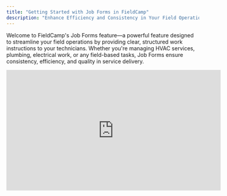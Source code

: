 ```yaml
---
title: "Getting Started with Job Forms in FieldCamp"
description: "Enhance Efficiency and Consistency in Your Field Operations with Customizable Job Forms for Every Task"
---
```


Welcome to FieldCamp's Job Forms feature—a powerful feature designed to streamline your field operations by providing clear, structured work instructions to your technicians. Whether you're managing HVAC services, plumbing, electrical work, or any field-based tasks, Job Forms ensure consistency, efficiency, and quality in service delivery.

<iframe width="560" height="315" src="https://www.youtube.com/embed/hm_yRWssTSU?si=qiCWN68xhiwVMjoJ" title="YouTube video player" frameborder="0" allow="accelerometer; autoplay; clipboard-write; encrypted-media; gyroscope; picture-in-picture; web-share" referrerpolicy="strict-origin-when-cross-origin" allowfullscreen />

## **What Are Job Forms?**

Job Forms in FieldCamp serve as customizable checklists or forms that accompany each job. They guide field technicians through specific tasks, ensuring that no step is overlooked and that client expectations are met consistently. Think of them as digital task lists tailored to each service you offer.

## **Key Features of Job Forms**

- **Customizable Templates**: Create forms that align with your specific service requirements.
- **Diverse Field Types**: Utilize various input types such as checkboxes, short/long answers, dropdowns, attachments, dates, times, multiple-choice options, and signature fields.
- **Auto-Attach Functionality**: Automatically link specific forms to particular job types, ensuring that the right form is always used.
- **Mobile Accessibility**: Technicians can access and fill out forms on-the-go using FieldCamp's mobile application.

## **Creating a New Job Form**

1. **Access Company Settings**:

- Click on your username located at the top-right corner of the dashboard.
- From the dropdown menu, select **Company Settings**.

2. **Navigate to Job Forms**:

- Click on **Add Ons** in the left-hand menu.
- Then click on **Job Forms**.

3. **Create a New Form**:

- Click on the **\+ New Job Form** button.
- You’ll be taken to the **Create Job Form** screen.

4. **Fill Out Form Details**:

   ![Screenshot 8 Pn](/images/Screenshot_8.png)

When creating a job form in FieldCamp, you’ll need to select the type of form-either Jobs or Products and Services. This ensures your form is tailored to the specific workflow, whether you’re capturing details for a service job or documenting information related to products and services

5. **Build the Form:**

- Scroll to the **Form Builder** section.
- Click **Add First Field** to start building your form.
- Use the **\+ Add Field** button to add as many fields as needed. FieldCamp supports the following field types:

  ![J2 Pn](/images/J2.png)
- **Text**: For short text inputs like names or notes.
- **Select**: A drop down allowing selection of a single option from a predefined list.
- **Multi-Select**: Lets users choose multiple options from a list.
- **Date**: Allows selection of a calendar date.
- **Date & Time**: Combines both date and time selection.
- **Phone**: Field specifically formatted for phone numbers.
- **Email**: Input field for email addresses.
- **Number**: Accepts only numeric input, great for quantities or measurements.
- **Checkbox**: Lets users tick one or more boxes (can be used for confirmations or multi-choice).
- **Radio Button**: Allows selection of one option from a set.
- Once a field is added, you have the option to **mark it as required** by toggling the “Required” switch on or off. This ensures critical fields aren’t left blank by technicians.
- You can preview your form using the **Preview** button in the top-right before finalizing.

6. **Save the Form** :

   Once your form is complete, click the **Create Form** button in the top-right corner to save and activate it.
7. **Access and Manage Job Forms in Jobs:**

   Once the job form is created, go to the **Jobs** section.

   ![J3 Pn](/images/J3.png)

- After creating a new job, navigate to the **Visits** tab within that job.
- Under the **Job Forms** option, you’ll be able to **view**, **email**, or **download** the form as needed.

## **Utilizing Job Forms in the Field**

- **Filling Out Forms**:
  - Technicians can access assigned job forms via the FieldCamp mobile app.
  - They can fill out forms in real-time, ensuring accurate data capture.
- **Submitting Completed Forms**:\
  Once completed, forms can be submitted directly through the app, allowing for immediate review and record-keeping.

**Best Practices**

- **Standardize Procedures**: Develop standard forms for recurring services to maintain consistency.
- **Train Your Team**: Ensure that all field technicians are familiar with accessing and completing job forms.

**Regularly Review Forms**: Periodically assess and update forms to reflect any changes in procedures or client requirements.\
\
By effectively utilizing Job Forms, you can enhance service quality, ensure compliance with procedures, and provide your clients with consistent and reliable service experiences.